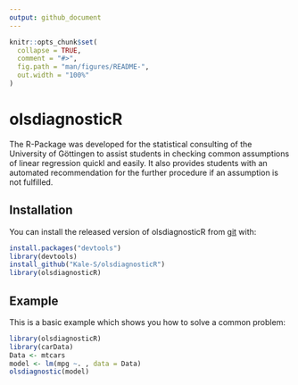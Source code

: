 ```yaml
---
output: github_document
---
```


<!-- README.md is generated from README.Rmd. Please edit that file -->

```r
knitr::opts_chunk$set(
  collapse = TRUE,
  comment = "#>",
  fig.path = "man/figures/README-",
  out.width = "100%"
)
```
# olsdiagnosticR

<!-- badges: start -->
<!-- badges: end -->

The R-Package was developed for the statistical consulting of the University of 
Göttingen to assist students in checking common assumptions of linear regression quickl
and easily. It also provides students with an automated recommendation for the further 
procedure if an assumption is not fulfilled.

## Installation

You can install the released version of olsdiagnosticR from [git](https://github.com/Kale-S/olsdiagnosticR) with:

``` r
install.packages("devtools")
library(devtools)
install_github("Kale-S/olsdiagnosticR")
library(olsdiagnosticR)
```

## Example

This is a basic example which shows you how to solve a common problem:

```r
library(olsdiagnosticR)
library(carData)
Data <- mtcars
model <- lm(mpg ~. , data = Data)
olsdiagnostic(model)
```

